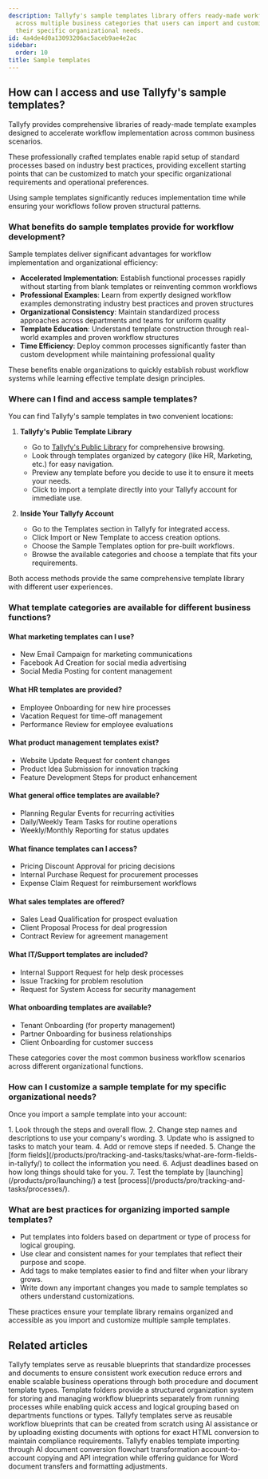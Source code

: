 ```yaml
---
description: Tallyfy's sample templates library offers ready-made workflow examples
  across multiple business categories that users can import and customize based on
  their specific organizational needs.
id: 4a4de4d0a13093206ac5aceb9ae4e2ac
sidebar:
  order: 10
title: Sample templates
---
```



## How can I access and use Tallyfy's sample templates?

Tallyfy provides comprehensive libraries of ready-made template examples designed to accelerate workflow implementation across common business scenarios.

These professionally crafted templates enable rapid setup of standard processes based on industry best practices, providing excellent starting points that can be customized to match your specific organizational requirements and operational preferences.

Using sample templates significantly reduces implementation time while ensuring your workflows follow proven structural patterns.

### What benefits do sample templates provide for workflow development?

Sample templates deliver significant advantages for workflow implementation and organizational efficiency:

- **Accelerated Implementation**: Establish functional processes rapidly without starting from blank templates or reinventing common workflows
- **Professional Examples**: Learn from expertly designed workflow examples demonstrating industry best practices and proven structures
- **Organizational Consistency**: Maintain standardized process approaches across departments and teams for uniform quality
- **Template Education**: Understand template construction through real-world examples and proven workflow structures
- **Time Efficiency**: Deploy common processes significantly faster than custom development while maintaining professional quality

These benefits enable organizations to quickly establish robust workflow systems while learning effective template design principles.

### Where can I find and access sample templates?

You can find Tallyfy's sample templates in two convenient locations:

1. **Tallyfy's Public Template Library**
   - Go to [Tallyfy's Public Library](https://go.tallyfy.com/public/library) for comprehensive browsing.
   - Look through templates organized by category (like HR, Marketing, etc.) for easy navigation.
   - Preview any template before you decide to use it to ensure it meets your needs.
   - Click to import a template directly into your Tallyfy account for immediate use.

2. **Inside Your Tallyfy Account**
   - Go to the Templates section in Tallyfy for integrated access.
   - Click Import or New Template to access creation options.
   - Choose the Sample Templates option for pre-built workflows.
   - Browse the available categories and choose a template that fits your requirements.

Both access methods provide the same comprehensive template library with different user experiences.

### What template categories are available for different business functions?

#### What marketing templates can I use?
- New Email Campaign for marketing communications
- Facebook Ad Creation for social media advertising
- Social Media Posting for content management

#### What HR templates are provided?
- Employee Onboarding for new hire processes
- Vacation Request for time-off management
- Performance Review for employee evaluations

#### What product management templates exist?
- Website Update Request for content changes
- Product Idea Submission for innovation tracking
- Feature Development Steps for product enhancement

#### What general office templates are available?
- Planning Regular Events for recurring activities
- Daily/Weekly Team Tasks for routine operations
- Weekly/Monthly Reporting for status updates

#### What finance templates can I access?
- Pricing Discount Approval for pricing decisions
- Internal Purchase Request for procurement processes
- Expense Claim Request for reimbursement workflows

#### What sales templates are offered?
- Sales Lead Qualification for prospect evaluation
- Client Proposal Process for deal progression
- Contract Review for agreement management

#### What IT/Support templates are included?
- Internal Support Request for help desk processes
- Issue Tracking for problem resolution
- Request for System Access for security management

#### What onboarding templates are available?
- Tenant Onboarding (for property management)
- Partner Onboarding for business relationships
- Client Onboarding for customer success

These categories cover the most common business workflow scenarios across different organizational functions.

### How can I customize a sample template for my specific organizational needs?

Once you import a sample template into your account:

<Steps>
1. Look through the steps and overall flow.
2. Change step names and descriptions to use your company's wording.
3. Update who is assigned to tasks to match your team.
4. Add or remove steps if needed.
5. Change the [form fields](/products/pro/tracking-and-tasks/tasks/what-are-form-fields-in-tallyfy/) to collect the information you need.
6. Adjust deadlines based on how long things should take for you.
7. Test the template by [launching](/products/pro/launching/) a test [process](/products/pro/tracking-and-tasks/processes/).
</Steps>

### What are best practices for organizing imported sample templates?

- Put templates into folders based on department or type of process for logical grouping.
- Use clear and consistent names for your templates that reflect their purpose and scope.
- Add tags to make templates easier to find and filter when your library grows.
- Write down any important changes you made to sample templates so others understand customizations.

These practices ensure your template library remains organized and accessible as you import and customize multiple sample templates.


## Related articles
<CardGrid>
<LinkTitleCard header="<b>Documenting > Templates</b>" href="/products/pro/documenting/templates/" > Tallyfy templates serve as reusable blueprints that standardize processes and documents to ensure consistent work execution reduce errors and enable scalable business operations through both procedure and document template types. </LinkTitleCard>
<LinkTitleCard header="<b>Templates > Organize templates into folders</b>" href="/products/pro/documenting/templates/organize-templates-into-folders/" > Template folders provide a structured organization system for storing and managing workflow blueprints separately from running processes while enabling quick access and logical grouping based on departments functions or types. </LinkTitleCard>
<LinkTitleCard header="<b>Templates > How to create templates in Tallyfy</b>" href="/products/pro/documenting/templates/create-template/" > Tallyfy templates serve as reusable workflow blueprints that can be created from scratch using AI assistance or by uploading existing documents with options for exact HTML conversion to maintain compliance requirements. </LinkTitleCard>
<LinkTitleCard header="<b>Templates > Import a template</b>" href="/products/pro/documenting/templates/import-feature/" > Tallyfy enables template importing through AI document conversion flowchart transformation account-to-account copying and API integration while offering guidance for Word document transfers and formatting adjustments. </LinkTitleCard>
</CardGrid>